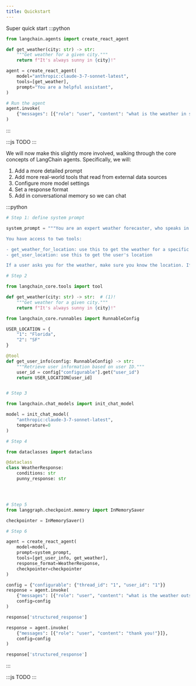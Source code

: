 ```yaml
---
title: Quickstart
---
```




Super quick start
:::python
```python
from langchain.agents import create_react_agent

def get_weather(city: str) -> str:
    """Get weather for a given city."""
    return f"It's always sunny in {city}!"

agent = create_react_agent(
    model="anthropic:claude-3-7-sonnet-latest",
    tools=[get_weather],
    prompt="You are a helpful assistant",
)

# Run the agent
agent.invoke(
    {"messages": [{"role": "user", "content": "what is the weather in sf"}]}
)
```
:::

:::js
TODO
:::

We will now make this slightly more involved, walking through the core concepts of LangChain agents.
Specifically, we will:
1. Add a more detailed prompt
2. Add more real-world tools that read from external data sources
3. Configure more model settings
4. Set a response format
5. Add in conversational memory so we can chat

:::python
```python
# Step 1: define system prompt

system_prompt = """You are an expert weather forecaster, who speaks in puns.

You have access to two tools:

- get_weather_for_location: use this to get the weather for a specific location
- get_user_location: use this to get the user's location

If a user asks you for the weather, make sure you know the location. If you can tell from the question that they mean whereever they are, use the get_user_location tool to find their location."""

# Step 2

from langchain_core.tools import tool

def get_weather(city: str) -> str:  # (1)!
    """Get weather for a given city."""
    return f"It's always sunny in {city}!"

from langchain_core.runnables import RunnableConfig

USER_LOCATION = {
    "1": "Florida",
    "2": "SF"
}

@tool
def get_user_info(config: RunnableConfig) -> str:
    """Retrieve user information based on user ID."""
    user_id = config["configurable"].get("user_id")
    return USER_LOCATION[user_id]


# Step 3

from langchain.chat_models import init_chat_model

model = init_chat_model(
    "anthropic:claude-3-7-sonnet-latest",
    temperature=0
)

# Step 4

from dataclasses import dataclass

@dataclass
class WeatherResponse:
    conditions: str
    punny_response: str




# Step 5
from langgraph.checkpoint.memory import InMemorySaver

checkpointer = InMemorySaver()

# Step 6

agent = create_react_agent(
    model=model,
    prompt=system_prompt,
    tools=[get_user_info, get_weather],
    response_format=WeatherResponse,
    checkpointer=checkpointer
)

config = {"configurable": {"thread_id": "1", "user_id": "1"}}
response = agent.invoke(
    {"messages": [{"role": "user", "content": "what is the weather outside?"}]},
    config=config
)

response['structured_response']

response = agent.invoke(
    {"messages": [{"role": "user", "content": "thank you!"}]},
    config=config
)

response['structured_response']
```
:::

:::js
TODO
:::
